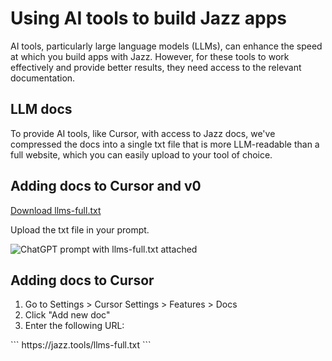 
# Using AI tools to build Jazz apps

AI tools, particularly large language models (LLMs), can enhance the speed at which you build apps with Jazz.
However, for these tools to work effectively and provide better results, they need access to the relevant documentation.

## LLM docs

To provide AI tools, like Cursor, with access to Jazz docs, we've compressed the docs into a single txt file that is
more LLM-readable than a full website, which you can easily upload to your tool of choice.

## Adding docs to Cursor and v0

<a href="/llms-full.txt" download>Download llms-full.txt</a>

Upload the txt file in your prompt.

![ChatGPT prompt with llms-full.txt attached](/chatgpt-with-llms-full-txt.jpg)

## Adding docs to Cursor

1. Go to Settings > Cursor Settings > Features > Docs
2. Click "Add new doc"
3. Enter the following URL:

<CodeGroup>
```
https://jazz.tools/llms-full.txt
```
</CodeGroup>

